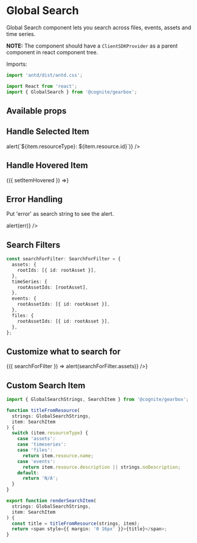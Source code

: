 
<Meta title="Search/GlobalSearch" decorators={decorators} />

# Global Search
Global Search component lets you search across files, events, assets and time series.

**NOTE:** The component should have a `ClientSDKProvider` as a parent component in react component tree.

Imports:

```typescript
import 'antd/dist/antd.css';

import React from 'react';
import { GlobalSearch } from '@cognite/gearbox';

```

<Preview>
  <Story name="Basic usage" height={heightProp}>
    <GlobalSearch />
  </Story>
</Preview>

## Available props
<Props of={GlobalSearch} />

## Handle Selected Item
<Preview>
  <Story name="Item Selection" height={heightProp}>
    <GlobalSearch onItemSelected={item => alert(`${item.resourceType}: ${item.resource.id}`)} />
  </Story>
</Preview>

## Handle Hovered Item
<Preview>
  <Story name="Item Hover" decorators={[hoverDecorator]} height={heightProp}>
    {({ setItemHovered }) =><GlobalSearch onItemHover={setItemHovered} />}
  </Story>
</Preview>

## Error Handling
Put 'error' as search string to see the alert.

<Preview>
  <Story name="Error Handling" height={heightProp}>
    <GlobalSearch onError={err => alert(err)} />
  </Story>
</Preview>

## Search Filters
```typescript
const searchForFilter: SearchForFilter = {
  assets: {
    rootIds: [{ id: rootAsset }],
  },
  timeSeries: {
    rootAssetIds: [rootAsset],
  },
  events: {
    rootAssetIds: [{ id: rootAsset }],
  },
  files: {
    rootAssetIds: [{ id: rootAsset }],
  },
};
```

<Preview>
  <Story name="Search Filters" height={heightProp}>
    <GlobalSearch searchForFilter={searchForFilter} />
  </Story>
</Preview>

## Customize what to search for
<Preview>
  <Story name="Customize what to search for" decorators={[searchForDecorator]} height={heightProp}>
    {({ searchForFilter }) => <GlobalSearch searchForFilter={searchForFilter} onError={err => alert(searchForFilter.assets)} />}
  </Story>
</Preview>

## Custom Search Item

```typescript
import { GlobalSearchStrings, SearchItem } from '@cognite/gearbox';

function titleFromResource(
  strings: GlobalSearchStrings,
  item: SearchItem
) {
  switch (item.resourceType) {
    case 'assets':
    case 'timeseries':
    case 'files':
      return item.resource.name;
    case 'events':
      return item.resource.description || strings.noDescription;
    default:
      return 'N/A';
  }
}

export function renderSearchItem(
  strings: GlobalSearchStrings,
  item: SearchItem
) {
  const title = titleFromResource(strings, item);
  return <span style={{ margin: '0 16px' }}>{title}</span>;
}

```
<Preview>
  <Story name="Custom Search Item" height={heightProp}>
    <GlobalSearch renderSearchItem={renderSearchItem} />
  </Story>
</Preview>
